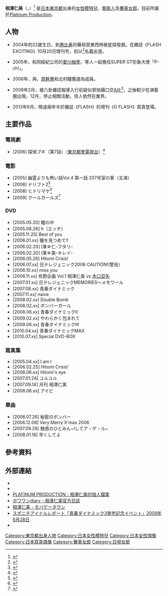 {{Infobox model
| name                = 相澤仁美
| foreign_name = {{lang|ja|相澤 仁美［あいざわ ひとみ］}}
| romaji =  Aizawa Hitomi
| birthname   = 
| other_name   = {{lang|ja|渡辺 一美［わたなべ かずみ］}}<ref>{{lang|ja|[http://www.culturestation.co.jp/hakkutu.html アイドル発掘データベース]}}</ref>
| nick_name  = {{lang|ja|おっぱい番長<br>ヒトミン<br>ヒィ<br>ざゎ<br>フライアウェイ(様)}}
| English_name  = Hitomi Aizawa
| occupation    = {{flatlist| 
* [[寫真偶像|寫真偶像]]
* [[演員|演員]]
* [[模特兒|模特兒]]
* [[賽車女郎|賽車女郎]]
}}
| birth_date           = {{Birth date and age|1982|8|22}}
| birth_place        = {{JPN}}[[東京都|東京都]]
| nationality          = {{JPN}} 
| height={{height|m=1.60}}
|shoe_size =24
| measurements        = 93🄘 - 60 - 92 厘米
| agency      = Platinum Production
| website        = {{url|ameblo.jp/i-hito/}}
}}

'''相澤仁美'''（{{lang-ja|相澤 仁美}}，{{bd|1982年|8月22日|catIdx=Aizawa Hitomi}}）<ref>{{cite web|url=http://i-dic.dorachan.com/data?aizhtm00|title=相澤 仁美 : あいざわ ひとみ : Aizawa Hitomi|date=2005年8月15日|accessdate=2010年1月27日|publisher=[http://i-dic.dorachan.com/ 'Web I-dic' (Idol Dictionary)]|language=ja|deadurl=yes|archiveurl=https://web.archive.org/web/20110818051037/http://i-dic.dorachan.com/data?aizhtm00|archivedate=2011年8月18日}}</ref> 是[[日本|日本]][[東京都|東京都]]出身的[[女性|女性]][[模特兒|模特兒]]、[[藝能人|藝能人]]及[[賽車女郎|賽車女郎]]。目前所屬於[[Platinum_Production|Platinum Production]]。

==人物==
*2004年的22歲生日，到[[惠比寿|惠比寿]]的藥局買東西時被星探發掘。在雜誌《FLASH EXCITING》10月20日增刊号，初以{{nihongo|「渡邊一美」|渡辺 一美}}<ref>{{ja}}{{lang|ja|かずみ＝一美＝ひとみ＝仁美}}</ref>名義出道。

*2005年，和同經紀公司的[[愛川柚季|愛川柚季]]、{{tsl|ja|渋谷真由|澀谷真由}}等人一起擔任SUPER GT形象大使「P-ch!」。

*2006年，與{{tsl|ja|草場恵|草場惠}}、[[原幹惠|原幹惠]]和北村瞳獲選為{{nihongo|「Nittelegenic 2006」|日テレジェニック2006}}成員。

*2009年2月，被八卦雜誌報導入行前疑似曾拍攝口交[[A片|A片]]<ref> {{lang|ja|BUBKA（ブブカ）2009年04月号、お宝ガールズ2009年05月号}}</ref>，之後較少在演藝圈出現。12月，停止相關活動，但人依然在業界。

*2013年6月，暌違兩年半於雜誌《FLASH》的增刊《G FLASH》寫真登場。

== 主要作品 ==
=== 電視劇 ===
* [2006] 探偵ブギ（第7話）（[[東京都會電視台|東京都會電視台]]）<ref>{{cite web|url=http://www.tvdrama-db.com/drama_info/p/id-38863|title=探偵ブギ|accessdate=2010年1月27日|publisher=[http://www.tvdrama-db.com/ tvdrama-db.com]|language=ja|archive-date=2020年1月5日|archive-url=https://web.archive.org/web/20200105191600/http://www.tvdrama-db.com/drama_info/p/id-38863|dead-url=no}}</ref>

=== 電影 ===
* [2005] 幽霊よりも怖い話Vol.4 第一話 207号室の客（主演）
* [2006] ドリフト2<ref>{{cite web|url=http://www.kinejun.jp/cinema/id/37732|title=ドリフト(2006)(邦画 )|accessdate=2010年1月27日|language=ja|publisher=[[電影旬報|電影旬報]]|deadurl=yes|archiveurl=https://web.archive.org/web/20120309142655/http://www.kinejun.jp/cinema/id/37732|archivedate=2012年3月9日}}</ref>
* [2008] ヒトリマケ<ref>{{cite web|url=http://www.kinejun.jp/cinema/id/39455|title=ヒトリマケ(邦画 )|accessdate=2010年1月27日|language=ja|publisher=[[電影旬報|電影旬報]]|deadurl=yes|archiveurl=https://web.archive.org/web/20120309142703/http://www.kinejun.jp/cinema/id/39455|archivedate=2012年3月9日}}</ref>
* [2009] クールガールズ<ref>{{cite web|url=http://www.kinejun.jp/cinema/id/40135|title=クールガールズ(邦画 )|accessdate=2010年1月27日|language=ja|publisher=[[電影旬報|電影旬報]]|deadurl=yes|archiveurl=https://web.archive.org/web/20120309142709/http://www.kinejun.jp/cinema/id/40135|archivedate=2012年3月9日}}</ref>

=== DVD ===
* [2005.05.20] 瞳の中
* [2005.08.26] h（エッチ）
* [2005.11.25] Best of you
* [2006.01.xx] 瞳を見つめて!!
* [2006.02.20] I澤☆仁-フタリ-
* [2006.02.20] I澤☆美-キレイ-
* [2006.05.26] Hitomi Crisis!
* [2006.07.xx] 日テレジェニック2006 CAUTION!(警告)
* [2006.10.xx] miss you
* [2006.11.xx] 有野企画 Vol.1 相澤仁美 vs [[木口亞矢|木口亞矢]]
* [2007.01.xx] 日テレジェニックMEMORIES～メモワール
* [2007.08.xx] 青春ダイナミック
* [2007.11.xx] naive
* [2008.02.xx] Double Bomb
* [2008.02.xx] ボンバーガール
* [2008.06.xx] 青春ダイナミックII
* [2009.02.xx] やわらかく包まれて
* [2009.06.xx] 青春ダイナミックIII
* [2010.04.xx] 青春ダイナミックMAX
* [2010.07.xx] Special DVD-BOX

=== 寫真集 ===
* [2005.04.xx] I am I
* [2006.02.25] Hitomi Crisis!
* [2006.06.xx] Hitomi's eye
* [2007.01.24] ユルユル
* [2007.09.14] 月刊 相澤仁美
* [2008.06.xx] アイビ

=== 單曲 ===
* [2006.07.26] 秘密のボンバー
* [2006.12.06] Very Merry X'mas 2006
* [2007.09.26] 魅惑のひとみん~Iしてア・ゲ・ル~
* [2008.01.16] 早くしてよ

== 參考資料 ==
{{reflist}}

== 外部連結 ==
* {{cite web|url=http://www.kinejun.jp/people/id/211343|title=相澤仁美( 出演 )|accessdate=2010年1月27日|language=ja|publisher=[[電影旬報|電影旬報]]|deadurl=yes|archiveurl=https://web.archive.org/web/20110619201307/http://www.kinejun.jp/people/id/211343|archivedate=2011年6月19日}}
* {{cite web|url=http://www.cinematopics.com/cinema/c_report/index3.php?number=2852|title=意識を失ったことも、海の日記念で相澤仁美さんが『オープン・ウォーター２』トークイベントに参加|date=2007年7月6日|accessdate=2010年1月27日|publisher=[http://www.cinematopics.com/ Cinema Topics Online]|language=ja|archive-url=https://www.webcitation.org/5hZE8DGyM?url=http://www.cinematopics.com/|archive-date=2009年6月16日|dead-url=yes}}
* [https://web.archive.org/web/20110811050100/http://aizawa-hitomi.syncl.jp/ PLATINUM PRODUCTION - 相澤仁美的個人檔案] {{ja icon}}
* [http://ameblo.jp/i-hito/ ポワワンdiary - 相澤仁美官方日誌] {{Wayback|url=http://ameblo.jp/i-hito/ |date=20111012091020 }} {{ja icon}}
* [http://www.mbga.jp/.pc/_u?u=14265327 相澤仁美 - モバゲータウン] {{Wayback|url=http://www.mbga.jp/.pc/_u?u=14265327 |date=20210117060909 }} {{ja icon}}
* [https://web.archive.org/web/20111023110429/http://www.sponichi.co.jp/gravure/special/ir_2009/ir_aizawahitomi3/index.html スポニチアイドルレポート「青春ダイナミック3発売記念イベント」2009年6月28日] {{ja icon}}
* {{Twitter|aizawahitomi|相澤仁美}}

{{日視女郎}}
{{DEFAULTSORT:Aizawa, Hitomi}}
[[Category:東京都出身人物|Category:東京都出身人物]]
[[Category:日本女性模特兒|Category:日本女性模特兒]]
[[Category:日本女性偶像|Category:日本女性偶像]]
[[Category:日本寫真偶像|Category:日本寫真偶像]]
[[Category:賽車女郎|Category:賽車女郎]]
[[Category:日視女郎|Category:日視女郎]]
